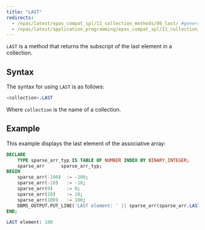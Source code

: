 ```yaml
---
title: "LAST"
redirects:
  - /epas/latest/epas_compat_spl/11_collection_methods/06_last/ #generated for docs/epas/reorg-role-use-case-mode
  - /epas/latest/application_programming/epas_compat_spl/11_collection_methods/06_last/
---
```


<div id="last" class="registered_link"></div>

`LAST` is a method that returns the subscript of the last element in a collection. 

## Syntax 

The syntax for using `LAST` is as follows:

```sql
<collection>.LAST
```

Where `collection` is the name of a collection.

## Example 

This example displays the last element of the associative array:

```sql
DECLARE
    TYPE sparse_arr_typ IS TABLE OF NUMBER INDEX BY BINARY_INTEGER;
    sparse_arr      sparse_arr_typ;
BEGIN
    sparse_arr(-100)  := -100;
    sparse_arr(-10)   := -10;
    sparse_arr(0)     := 0;
    sparse_arr(10)    := 10;
    sparse_arr(100)   := 100;
    DBMS_OUTPUT.PUT_LINE('LAST element: ' || sparse_arr(sparse_arr.LAST));
END;

LAST element: 100
```
